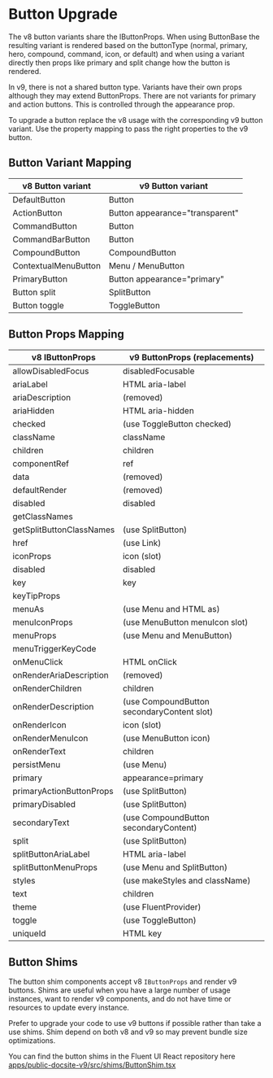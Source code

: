 
<Meta title="Concepts/Upgrading/from v8/Components/Button Upgrade" />

# Button Upgrade

The v8 button variants share the IButtonProps. When using ButtonBase the resulting variant is rendered based on the buttonType (normal, primary, hero, compound, command, icon, or default) and when using a variant directly then props like primary and split change how the button is rendered.

In v9, there is not a shared button type. Variants have their own props although they may extend ButtonProps. There are not variants for primary and action buttons. This is controlled through the appearance prop.

To upgrade a button replace the v8 usage with the corresponding v9 button variant. Use the property mapping to pass the right properties to the v9 button.

## Button Variant Mapping

| v8 Button variant    | v9 Button variant               |
| -------------------- | ------------------------------- |
| DefaultButton        | Button                          |
| ActionButton         | Button appearance="transparent" |
| CommandButton        | Button                          |
| CommandBarButton     | Button                          |
| CompoundButton       | CompoundButton                  |
| ContextualMenuButton | Menu / MenuButton               |
| PrimaryButton        | Button appearance="primary"     |
| Button split         | SplitButton                     |
| Button toggle        | ToggleButton                    |

## Button Props Mapping

| v8 IButtonProps          | v9 ButtonProps (replacements)              |
| ------------------------ | ------------------------------------------ |
| allowDisabledFocus       | disabledFocusable                          |
| ariaLabel                | HTML aria-label                            |
| ariaDescription          | (removed)                                  |
| ariaHidden               | HTML aria-hidden                           |
| checked                  | (use ToggleButton checked)                 |
| className                | className                                  |
| children                 | children                                   |
| componentRef             | ref                                        |
| data                     | (removed)                                  |
| defaultRender            | (removed)                                  |
| disabled                 | disabled                                   |
| getClassNames            |                                            |
| getSplitButtonClassNames | (use SplitButton)                          |
| href                     | (use Link)                                 |
| iconProps                | icon (slot)                                |
| disabled                 | disabled                                   |
| key                      | key                                        |
| keyTipProps              |                                            |
| menuAs                   | (use Menu and HTML as)                     |
| menuIconProps            | (use MenuButton menuIcon slot)             |
| menuProps                | (use Menu and MenuButton)                  |
| menuTriggerKeyCode       |                                            |
| onMenuClick              | HTML onClick                               |
| onRenderAriaDescription  | (removed)                                  |
| onRenderChildren         | children                                   |
| onRenderDescription      | (use CompoundButton secondaryContent slot) |
| onRenderIcon             | icon (slot)                                |
| onRenderMenuIcon         | (use MenuButton icon)                      |
| onRenderText             | children                                   |
| persistMenu              | (use Menu)                                 |
| primary                  | appearance=primary                         |
| primaryActionButtonProps | (use SplitButton)                          |
| primaryDisabled          | (use SplitButton)                          |
| secondaryText            | (use CompoundButton secondaryContent)      |
| split                    | (use SplitButton)                          |
| splitButtonAriaLabel     | HTML aria-label                            |
| splitButtonMenuProps     | (use Menu and SplitButton)                 |
| styles                   | (use makeStyles and className)             |
| text                     | children                                   |
| theme                    | (use FluentProvider)                       |
| toggle                   | (use ToggleButton)                         |
| uniqueId                 | HTML key                                   |

## Button Shims

The button shim components accept v8 `IButtonProps` and render v9 buttons.
Shims are useful when you have a large number of usage instances, want to render v9 components, and do not have time
or resources to update every instance.

Prefer to upgrade your code to use v9 buttons if possible rather than take a use shims.
Shim depend on both v8 and v9 so may prevent bundle size optimizations.

You can find the button shims in the Fluent UI React repository here [apps/public-docsite-v9/src/shims/ButtonShim.tsx](https://github.com/microsoft/fluentui/blob/master/apps/public-docsite-v9/src/shims/ButtonShim.tsx)

<Canvas>
  <ButtonShimExamples />
</Canvas>

